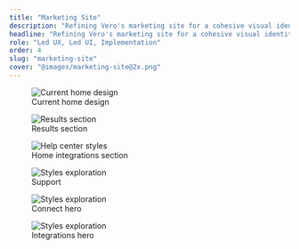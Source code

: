 ```yaml
---
title: "Marketing Site"
description: "Refining Vero's marketing site for a cohesive visual identity"
headline: "Refining Vero's marketing site for a cohesive visual identity"
role: "Led UX, Led UI, Implementation"
order: 4
slug: "marketing-site"
cover: "@images/marketing-site@2x.png"
---
```




<figure>
  <div class="overflow-hidden rounded-4xl bg-cyan-50">
    <Image class="!m-0 drop-shadow-xl" src={homeHeroImage} alt="Current home design" />
  </div>

  <figcaption>Current home design</figcaption>
</figure>

<figure>
  <div class="overflow-hidden rounded-4xl bg-cyan-50">
    <Image
      class="!m-0 drop-shadow-xl"
      src={homeResultsImage}
      alt="Results section"
    />
  </div>
  <figcaption>Results section</figcaption>
</figure>

<figure>
  <div class="overflow-hidden rounded-4xl bg-cyan-50">
    <Image
      class="!m-0 drop-shadow-xl"
      src={homeIntegrationsImage}
      alt="Help center styles"
    />
  </div>
  <figcaption>Home integrations section</figcaption>
</figure>

<figure>
  <div class="overflow-hidden rounded-4xl bg-cyan-50">
    <Image
      class="!my-0 drop-shadow-xl"
      src={supportImage}
      alt="Styles exploration"
    />
  </div>
  <figcaption>Support</figcaption>
</figure>

<figure>
  <div class="overflow-hidden rounded-4xl bg-cyan-50">
    <Image
      class="!my-0 drop-shadow-xl"
      src={connectHeroImage}
      alt="Styles exploration"
    />
  </div>
  <figcaption>Connect hero</figcaption>
</figure>

<figure>
  <div class="overflow-hidden rounded-4xl bg-cyan-50">
    <Image
      class="!my-0 drop-shadow-xl"
      src={integrationsHeroImage}
      alt="Styles exploration"
    />
  </div>
  <figcaption>Integrations hero</figcaption>
</figure>
